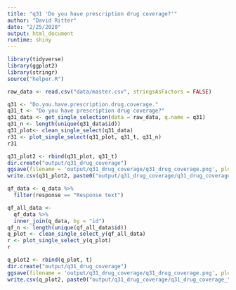 ```yaml
---
title: "q31 'Do you have prescription drug coverage?'"
author: "David Ritter"
date: "2/25/2020"
output: html_document
runtime: shiny
---
```


```r
library(tidyverse)
library(ggplot2)
library(stringr)
source("helper.R")
```

```r
raw_data <- read.csv("data/master.csv", stringsAsFactors = FALSE)
```

```r
q31 <- "Do.you.have.prescription.drug.coverage."
q31_t <- "Do you have prescription drug coverage?"
q31_data <- get_single_selection(data = raw_data, q.name = q31)
q31_n <- length(unique(q31_data$id))
q31_plot<- clean_single_select(q31_data)
r31 <- plot_single_select(q31_plot, q31_t, q31_n)
r31
```

```r
q31_plot2 <- rbind(q31_plot, q31_t)
dir.create("output/q31_drug_coverage")
ggsave(filename = 'output/q31_drug_coverage/q31_drug_coverage.png', plot = r31, device = 'png')
write.csv(q31_plot2, paste0("output/q31_drug_coverage/q31_drug_coverage_", q31_n,".csv"), row.names=F)
```




```r
qf_data <- q_data %>%
  filter(response == "Response text")
```

```r
qf_all_data <- 
  qf_data %>%
  inner_join(q_data, by = "id")
qf_n <- length(unique(qf_all_data$id))
q_plot <- clean_single_select_y(qf_all_data)
r <- plot_single_select_y(q_plot)
r
```

```r
q_plot2 <- rbind(q_plot, t)
dir.create("output/q31_drug_coverage")
ggsave(filename = 'output/q31_drug_coverage/q31_drug_coverage.png', plot = r, device = 'png')
write.csv(q_plot2, paste0("output/q31_drug_coverage/q31_drug_coverage_", qf_n,".csv"), row.names=F)
```